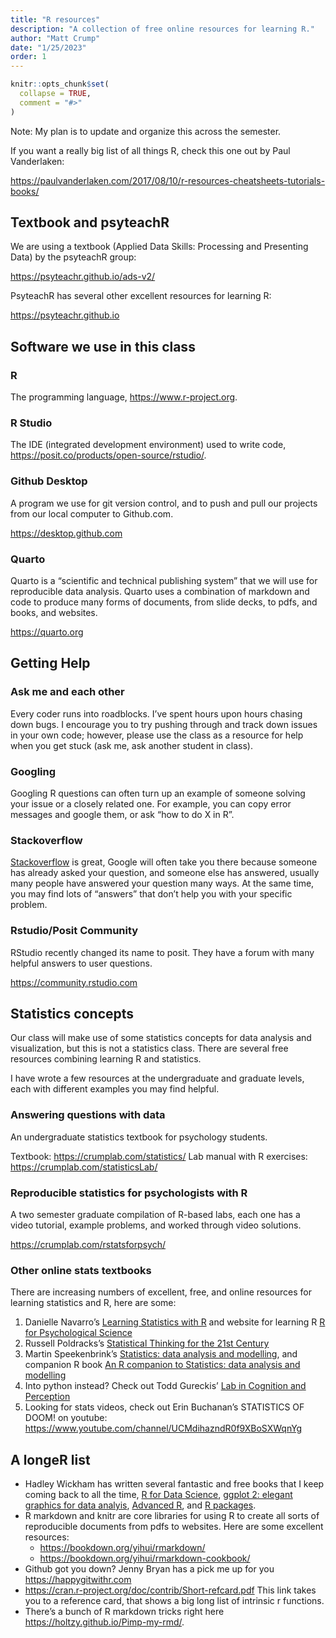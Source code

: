 ```yaml
---
title: "R resources"
description: "A collection of free online resources for learning R."
author: "Matt Crump"
date: "1/25/2023"
order: 1
---
```


```r
knitr::opts_chunk$set(
  collapse = TRUE,
  comment = "#>"
)
```

Note: My plan is to update and organize this across the semester. 

If you want a really big list of all things R, check this one out by Paul Vanderlaken:

<https://paulvanderlaken.com/2017/08/10/r-resources-cheatsheets-tutorials-books/>


## Textbook and psyteachR

We are using a textbook (Applied Data Skills: Processing and Presenting Data) by the psyteachR group:

<https://psyteachr.github.io/ads-v2/>

PsyteachR has several other excellent resources for learning R:

<https://psyteachr.github.io>

## Software we use in this class

### R

The programming language, <https://www.r-project.org>.

### R Studio

The IDE (integrated development environment) used to write code, <https://posit.co/products/open-source/rstudio/>.

### Github Desktop

A program we use for git version control, and to push and pull our projects from our local computer to Github.com.

<https://desktop.github.com>

### Quarto

Quarto is a "scientific and technical publishing system" that we will use for reproducible data analysis. Quarto uses a combination of markdown and code to produce many forms of documents, from slide decks, to pdfs, and books, and websites.

<https://quarto.org>

## Getting Help

### Ask me and each other

Every coder runs into roadblocks. I've spent hours upon hours chasing down bugs. I encourage you to try pushing through and track down issues in your own code; however, please use the class as a resource for help when you get stuck (ask me, ask another student in class). 

### Googling

Googling R questions can often turn up an example of someone solving your issue or a closely related one. For example, you can copy error messages and google them, or ask "how to do X in R".

### Stackoverflow

[Stackoverflow](https://stackoverflow.com) is great, Google will often take you there because someone has already asked your question, and someone else has answered, usually many people have answered your question many ways. At the same time, you may find lots of "answers" that don't help you with your specific problem. 

### Rstudio/Posit Community

RStudio recently changed its name to posit. They have a forum with many helpful answers to user questions.

<https://community.rstudio.com>

## Statistics concepts

Our class will make use of some statistics concepts for data analysis and visualization, but this is not a statistics class. There are several free resources combining learning R and statistics. 

I have wrote a few resources at the undergraduate and graduate levels, each with different examples you may find helpful.

### Answering questions with data

An undergraduate statistics textbook for psychology students. 

Textbook: <https://crumplab.com/statistics/>
Lab manual with R exercises: <https://crumplab.com/statisticsLab/>

### Reproducible statistics for psychologists with R

A two semester graduate compilation of R-based labs, each one has a video tutorial, example problems, and worked through video solutions. 

<https://crumplab.com/rstatsforpsych/>


### Other online stats textbooks

There are increasing numbers of excellent, free, and online resources for learning statistics and R, here are some:

1. Danielle Navarro's [Learning Statistics with R](https://learningstatisticswithr.com) and website for learning R [R for Psychological Science](https://psyr.djnavarro.net)
2. Russell Poldracks's [Statistical Thinking for the 21st Century](https://statsthinking21.org)
3. Martin Speekenbrink's [Statistics: data analysis and modelling](https://mspeekenbrink.github.io/sdam-book/), and companion R book [An R companion to Statistics: data analysis and modelling](https://mspeekenbrink.github.io/sdam-r-companion/)
4. Into python instead? Check out Todd Gureckis' [Lab in Cognition and Perception](http://gureckislab.org/courses/fall20/labincp/intro.html)
5. Looking for stats videos, check out Erin Buchanan's STATISTICS OF DOOM! on youtube: <https://www.youtube.com/channel/UCMdihazndR0f9XBoSXWqnYg>


## A longeR list

- Hadley Wickham has written several fantastic and free books that I keep coming back to all the time, [R for Data Science](https://r4ds.had.co.nz), [ggplot 2: elegant graphics for data analyis](https://ggplot2-book.org), [Advanced R](https://adv-r.hadley.nz), and [R packages](https://r-pkgs.org). 
- R markdown and knitr are core libraries for using R to create all sorts of reproducible documents from pdfs to websites. Here are some excellent resources:
  - <https://bookdown.org/yihui/rmarkdown/>
  - <https://bookdown.org/yihui/rmarkdown-cookbook/>
- Github got you down? Jenny Bryan has a pick me up for you <https://happygitwithr.com>
- [https://cran.r-project.org/doc/contrib/Short-refcard.pdf](https://cran.r-project.org/doc/contrib/Short-refcard.pdf) This link takes you to a reference card, that shows a big long list of intrinsic r functions.
- There's a bunch of R markdown tricks right here <https://holtzy.github.io/Pimp-my-rmd/>.




